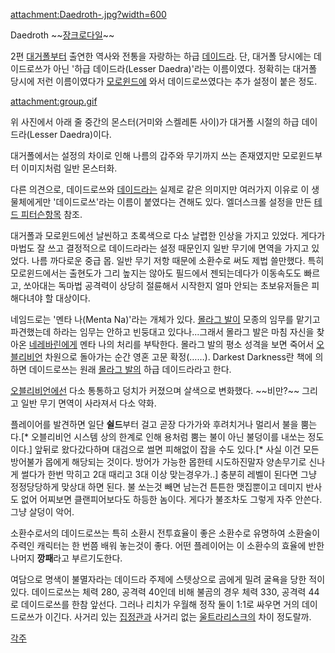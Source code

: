 attachment:Daedroth-.jpg?width=600

Daedroth ~~[[장크로다일]]~~

2편 [[대거폴]]부터 출연한 역사와 전통을 자랑하는 하급 [[데이드라]]. 단, 대거폴 당시에는 데이드로쓰가 아닌 '하급 데이드라(Lesser Daedra)'라는 이름이였다. 정확히는 대거폴 당시에 저런 이름이였다가 [[모로윈드]]에 와서 데이드로쓰였다는 추가 설정이 붙은 정도.

attachment:group.gif

위 사진에서 아래 줄 중간의 몬스터(거미와 스켈레톤 사이)가 대거폴 시절의 하급 데이드라(Lesser Daedra)이다.

대거폴에서는 설정의 차이로 인해 나름의 갑주와 무기까지 쓰는 존재였지만 모로윈드부터 이미지처럼 일반 몬스터화. 

다른 의견으로, 데이드로쓰와 [[데이드라]]는 실제로 같은 의미지만 여러가지 이유로 이 생물체에게만 '데이드로쓰'라는 이름이 붙였다는 견해도 있다. 엘더스크롤 설정을 만든 [[테드 피터슨]]항목 참조.

대거폴과 모로윈드에선 날씬하고 초록색으로 다소 날렵한 인상을 가지고 있었다. 게다가 마법도 잘 쓰고 결정적으로 데이드라라는 설정 때문인지 일반 무기에 면역을 가지고 있었다. 나름 까다로운 중급 몹. 일반 무기 저항 때문에 소환수로 써도 제법 쓸만했다. 특히 모로윈드에서는 출현도가 그리 높지는 않아도 필드에서 젠되는데다가 이동속도도 빠르고, 쏘아대는 독마법 공격력이 상당히 절륜해서 시작한지 얼마 안되는 초보유저들은 피해다녀야 할 대상이다.

네임드로는 '멘타 나(Menta Na)'라는 개체가 있다. [[몰라그 발]]이 모종의 임무를 맡기고 파견했는데 하라는 임무는 안하고 빈둥대고 있다나...그래서 몰라그 발은 마침 자신을 찾아온 [[네레바린]]에게 멘타 나의 처리를 부탁한다. 몰라그 발의 평소 성격을 보면 죽어서 [[오블리비언]] 차원으로 돌아가는 순간 영혼 고문 확정(……). Darkest Darkness란 책에 의하면 데이드로쓰는 원래 [[몰라그 발]]의 하급 데이드라라고 한다. 

[[오블리비언]]에선 다소 통통하고 덩치가 커졌으며 살색으로 변화했다. ~~비만?~~ 그리고 일반 무기 면역이 사라져서 다소 약화.

플레이어를 발견하면 일단 '''쉴드'''부터 걸고 곧장 다가가와 후려치거나 멀리서 불을 뿜는다.[* 오블리비언 시스템 상의 한계로 인해 용처럼 뿜는 불이 아닌 불덩이를 내쏘는 정도이다.] 앞뒤로 왔다갔다하며 대검으로 썰면 피해없이 잡을 수도 있다.[* 사실 이건 모든 방어불가 몹에게 해당되는 것이다. 방어가 가능한 몹한테 시도하진말자 양손무기로 신나게 썰다가 한번 막히고 2대 때리고 3대 이상 맞는경우가..] 충분히 레벨이 된다면 그냥 정정당당하게 맞상대 하면 된다. 불 쏘는것 빼면 남는건 튼튼한 맷집뿐이고 데미지 반사도 없어 어찌보면 클랜피어보다도 하등한 놈이다. 게다가 불조차도 그렇게 자주 안쓴다. 그냥 살덩이 악어.

소환수로서의 데이드로쓰는 특히 소환시 전투효율이 좋은 소환수로 유명하여 소환술이 주력인 캐릭터는 한 번쯤 배워 놓는것이 좋다. 어떤 플레이어는 이 소환수의 효율에 반한 나머지 '''깡패'''라고 부르기도한다.

여담으로 명색이 불멸자라는 데이드라 주제에 스텟상으로 곰에게 밀려 굴욕을 당한 적이 있다. 데이드로쓰는 체력 280, 공격력 40인데 비해 불곰의 경우 체력 330, 공격력 44로 데이드로쓰를 한참 앞선다. 그러나 리치가 우월해 정작 둘이 1:1로 싸우면 거의 데이드로쓰가 이긴다. 사거리 있는 [[집정관]]과 사거리 없는 [[울트라리스크]]의 차이 정도랄까.
 
[[각주]]
